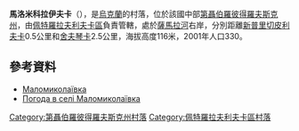 {{coord|48|26|15|N|36|21|51|E|scale:30000_region:UA|display=title}}

'''馬洛米科拉伊夫卡'''（{{lang-uk|Маломиколаївка}}），是[[烏克蘭|烏克蘭]]的村落，位於該國中部[[第聶伯羅彼得羅夫斯克州|第聶伯羅彼得羅夫斯克州]]，由[[佩特羅拉夫利夫卡區|佩特羅拉夫利夫卡區]]負責管轄，處於[[薩馬拉河_(第聶伯河支流)|薩馬拉河]]右岸，分別距離[[新普里切皮利夫卡|新普里切皮利夫卡]]0.5公里和[[舍夫琴卡_(佩特羅拉夫利夫卡區)|舍夫琴卡]]2.5公里，海拔高度116米，2001年人口330。

==參考資料==
* [http://gska2.rada.gov.ua/pls/z7502/A005?rdat1=06.12.2007&rf7571=6028 Маломиколаївка]{{dead link|date=2018年5月 |bot=InternetArchiveBot |fix-attempted=yes }}
* [http://weather.in.ua/ua/dnepropetrovskaja/14857 Погода в селі Маломиколаївка]

{{DEFAULTSORT:Маломиколаївка}}
[[Category:第聶伯羅彼得羅夫斯克州村落|Category:第聶伯羅彼得羅夫斯克州村落]]
[[Category:佩特羅拉夫利夫卡區村落|Category:佩特羅拉夫利夫卡區村落]]


{{Dnipropetrovsk-geo-stub}}